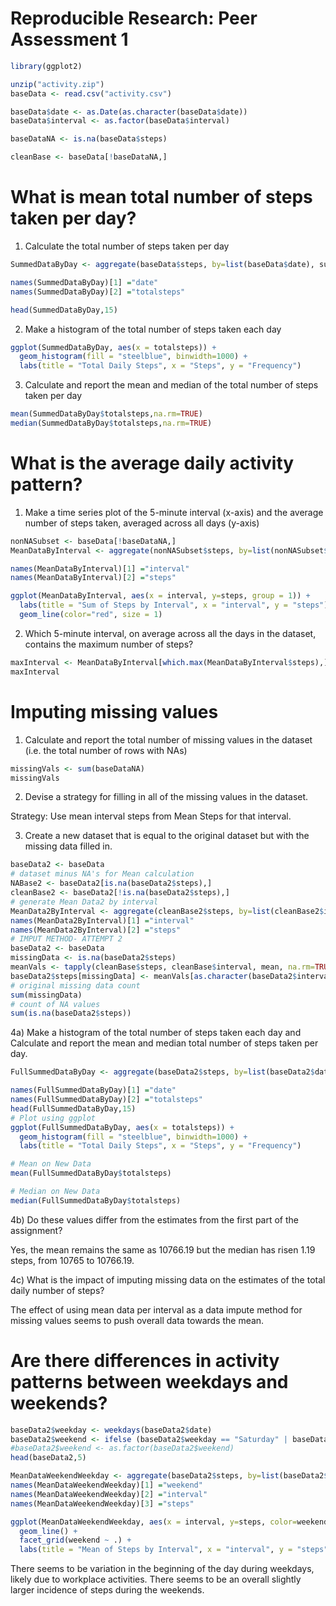 # Reproducible Research: Peer Assessment 1

```{r graphics library load}
library(ggplot2)
```

```{r Unzip archive and Read base data into a data frame}
unzip("activity.zip")
baseData <- read.csv("activity.csv")
```


```{r NA and Date String to Date Class modification}
baseData$date <- as.Date(as.character(baseData$date))
baseData$interval <- as.factor(baseData$interval)

baseDataNA <- is.na(baseData$steps)

cleanBase <- baseData[!baseDataNA,]
```

# What is mean total number of steps taken per day?
1. Calculate the total number of steps taken per day
```{r aggregate clean non NA steps per day (SUM)}
SummedDataByDay <- aggregate(baseData$steps, by=list(baseData$date), sum)
```
```{r adjust column names}
names(SummedDataByDay)[1] ="date"
names(SummedDataByDay)[2] ="totalsteps"
```
```{r top 15 of Summed Steps by day}
head(SummedDataByDay,15)
```

2. Make a histogram of the total number of steps taken each day
```{r Plot using ggplot}
ggplot(SummedDataByDay, aes(x = totalsteps)) +
  geom_histogram(fill = "steelblue", binwidth=1000) +
  labs(title = "Total Daily Steps", x = "Steps", y = "Frequency")
```

3. Calculate and report the mean and median of the total number of steps taken per day
```{r Mean and Median of steps taken per day}
mean(SummedDataByDay$totalsteps,na.rm=TRUE)
median(SummedDataByDay$totalsteps,na.rm=TRUE)
```

# What is the average daily activity pattern?
1. Make a time series plot of the 5-minute interval (x-axis) and the average number of steps taken, averaged across all days (y-axis)

```{r}
nonNASubset <- baseData[!baseDataNA,]
MeanDataByInterval <- aggregate(nonNASubset$steps, by=list(nonNASubset$interval), mean)

names(MeanDataByInterval)[1] ="interval"
names(MeanDataByInterval)[2] ="steps"

ggplot(MeanDataByInterval, aes(x = interval, y=steps, group = 1)) +
  labs(title = "Sum of Steps by Interval", x = "interval", y = "steps")+
  geom_line(color="red", size = 1) 
```

2. Which 5-minute interval, on average across all the days in the dataset, contains the maximum number of steps?
```{r}
maxInterval <- MeanDataByInterval[which.max(MeanDataByInterval$steps),]
maxInterval
```


# Imputing missing values
1. Calculate and report the total number of missing values in the dataset (i.e. the total number of rows with NAs)
```{r}
missingVals <- sum(baseDataNA)
missingVals
```

2. Devise a strategy for filling in all of the missing values in the dataset.

Strategy: Use mean interval steps from Mean Steps for that interval.

3. Create a new dataset that is equal to the original dataset but with the missing data filled in.
```{r}
baseData2 <- baseData
# dataset minus NA's for Mean calculation
NABase2 <- baseData2[is.na(baseData2$steps),]
cleanBase2 <- baseData2[!is.na(baseData2$steps),]
# generate Mean Data2 by interval
MeanData2ByInterval <- aggregate(cleanBase2$steps, by=list(cleanBase2$interval), sum)
names(MeanData2ByInterval)[1] ="interval"
names(MeanData2ByInterval)[2] ="steps"
# IMPUT METHOD- ATTEMPT 2
baseData2 <- baseData
missingData <- is.na(baseData2$steps)
meanVals <- tapply(cleanBase$steps, cleanBase$interval, mean, na.rm=TRUE, simplify=TRUE)
baseData2$steps[missingData] <- meanVals[as.character(baseData2$interval[missingData])]
# original missing data count
sum(missingData)
# count of NA values
sum(is.na(baseData2$steps))
```

4a) Make a histogram of the total number of steps taken each day and Calculate and report the mean and median total number of steps taken per day.
```{r}
FullSummedDataByDay <- aggregate(baseData2$steps, by=list(baseData2$date), sum)

names(FullSummedDataByDay)[1] ="date"
names(FullSummedDataByDay)[2] ="totalsteps"
head(FullSummedDataByDay,15)
# Plot using ggplot
ggplot(FullSummedDataByDay, aes(x = totalsteps)) +
  geom_histogram(fill = "steelblue", binwidth=1000) +
  labs(title = "Total Daily Steps", x = "Steps", y = "Frequency")

# Mean on New Data
mean(FullSummedDataByDay$totalsteps)

# Median on New Data
median(FullSummedDataByDay$totalsteps)
```

4b) Do these values differ from the estimates from the first part of the assignment?

Yes, the mean remains the same as 10766.19 but the median has risen 1.19 steps, from 10765 to 10766.19.

4c) What is the impact of imputing missing data on the estimates of the total daily number of steps?

The effect of using mean data per interval as a data impute method for missing values seems to push overall data towards the mean.

# Are there differences in activity patterns between weekdays and weekends?
```{r}
baseData2$weekday <- weekdays(baseData2$date)
baseData2$weekend <- ifelse (baseData2$weekday == "Saturday" | baseData2$weekday == "Sunday", "Weekend", "Weekday")
#baseData2$weekend <- as.factor(baseData2$weekend)
head(baseData2,5)

MeanDataWeekendWeekday <- aggregate(baseData2$steps, by=list(baseData2$weekend, baseData2$interval), mean)
names(MeanDataWeekendWeekday)[1] ="weekend"
names(MeanDataWeekendWeekday)[2] ="interval"
names(MeanDataWeekendWeekday)[3] ="steps"

ggplot(MeanDataWeekendWeekday, aes(x = interval, y=steps, color=weekend, group = 1)) +
  geom_line() +
  facet_grid(weekend ~ .) +
  labs(title = "Mean of Steps by Interval", x = "interval", y = "steps")
```

There seems to be variation in the beginning of the day during weekdays, likely due to workplace activities. There seems to be an overall slightly larger incidence of steps during the weekends.


















